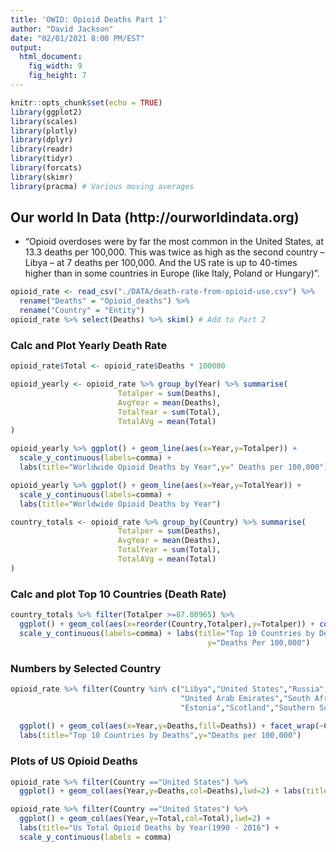 ```yaml
---
title: 'OWID: Opioid Deaths Part 1'
author: "David Jackson"
date: "02/01/2021 8:00 PM/EST"
output: 
  html_document: 
    fig_width: 9
    fig_height: 7
---
```


```r
knitr::opts_chunk$set(echo = TRUE)
library(ggplot2)
library(scales)
library(plotly)
library(dplyr)
library(readr)
library(tidyr)
library(forcats)
library(skimr)
library(pracma) # Various moving averages
```

## Our world In Data (http://ourworldindata.org)
* "Opioid overdoses were by far the most common in the United States, at 13.3 deaths per 100,000. This was twice as high as the second country – Libya – at 7 deaths per 100,000. And the US rate is up to 40-times higher than in some countries in Europe (like Italy, Poland or Hungary)".

```r
opioid_rate <- read_csv("./DATA/death-rate-from-opioid-use.csv") %>%
  rename("Deaths" = "Opioid_deaths") %>% 
  rename("Country" = "Entity") 
opioid_rate %>% select(Deaths) %>% skim() # Add to Part 2
```

### Calc and Plot Yearly Death Rate

```r
opioid_rate$Total <- opioid_rate$Deaths * 100000

opioid_yearly <- opioid_rate %>% group_by(Year) %>% summarise(
                        Totalper = sum(Deaths),
                        AvgYear = mean(Deaths),
                        TotalYear = sum(Total),
                        TotalAVg = mean(Total)
)
```
```r
opioid_yearly %>% ggplot() + geom_line(aes(x=Year,y=Totalper)) +
  scale_y_continuous(labels=comma) + 
  labs(title="Worldwide Opioid Deaths by Year",y=" Deaths per 100,000")
```
```r

opioid_yearly %>% ggplot() + geom_line(aes(x=Year,y=TotalYear)) +
  scale_y_continuous(labels=comma) + 
  labs(title="Worldwide Opioid Deaths by Year")

```
```r
country_totals <- opioid_rate %>% group_by(Country) %>% summarise(
                        Totalper = sum(Deaths),
                        AvgYear = mean(Deaths),
                        TotalYear = sum(Total),
                        TotalAVg = mean(Total)
)
```

### Calc and plot Top 10 Countries (Death Rate)

```r
country_totals %>% filter(Totalper >=87.00965) %>% 
  ggplot() + geom_col(aes(x=reorder(Country,Totalper),y=Totalper)) + coord_flip() +
  scale_y_continuous(labels=comma) + labs(title="Top 10 Countries by Deaths",
                                            y="Deaths Per 100,000")
```
### Numbers by Selected Country

```r
opioid_rate %>% filter(Country %in% c("Libya","United States","Russia","North America",
                                      "United Arab Emirates","South Africa","Eastern Europe",
                                      "Estonia","Scotland","Southern Sub-Saharan Africa")) %>%
  
  ggplot() + geom_col(aes(x=Year,y=Deaths,fill=Deaths)) + facet_wrap(~Country,scale="free_y",ncol=2) +
  labs(title="Top 10 Countries by Deaths",y="Deaths per 100,000")
```
### Plots of US Opioid Deaths

```r
opioid_rate %>% filter(Country =="United States") %>%
  ggplot() + geom_col(aes(Year,y=Deaths,col=Deaths),lwd=2) + labs(title="Us Opioid Deaths per 100,000")
```
```r
opioid_rate %>% filter(Country =="United States") %>%
  ggplot() + geom_col(aes(Year,y=Total,col=Total),lwd=2) + 
  labs(title="Us Total Opioid Deaths by Year(1990 - 2016") +
  scale_y_continuous(labels = comma)
```
